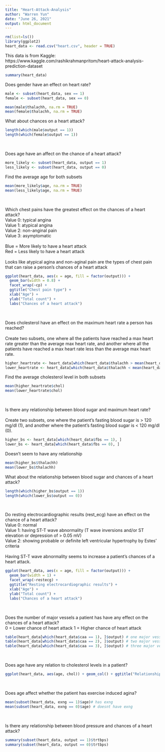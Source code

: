 ```yaml
---
title: "Heart-Attack-Analysis"
author: "Warren Yun"
date: "June 26, 2021"
output: html_document
---
```


```r
rm(list=ls()) 
library(ggplot2)
heart_data <- read.csv("heart.csv", header = TRUE)
```

This data is from Kaggle:
https://www.kaggle.com/rashikrahmanpritom/heart-attack-analysis-prediction-dataset

```r
summary(heart_data)
```

Does gender have an effect on heart rate?

```r
male <- subset(heart_data, sex == 1)
female <- subset(heart_data, sex == 0)
```

```r
mean(male$thalachh, na.rm = TRUE)
mean(female$thalachh, na.rm = TRUE)

```

What about chances on a heart attack?

```r
length(which(male$output == 1))
length(which(female$output == 1))
```
\

Does age have an affect on the chance of a heart attack?

```r
more_likely <- subset(heart_data, output == 1)
less_likely <- subset(heart_data, output == 0)
```

Find the average age for both subsets

```r
mean(more_likely$age, na.rm = TRUE)
mean(less_likely$age, na.rm = TRUE)
```
\

Which chest pains have the greatest effect on the chances of a heart attack? \
Value 0: typical angina \
Value 1: atypical angina \
Value 2: non-anginal pain \
Value 3: asymptomatic \
\
Blue = More likely to have a heart attack \
Red = Less likely to have a heart attack \
\
Looks like atypical agina and non-aginal pain are the types of chest pain that can raise a person's chances of a heart attack 

```r
ggplot(heart_data, aes(x = age, fill = factor(output))) + 
  geom_bar(width = 0.8) + 
  facet_wrap(~cp) + 
  ggtitle("Chest pain type") + 
  xlab("Age") +
  ylab("Total count") +
  labs("Chances of a heart attack")
```
\

Does cholesterol have an effect on the maximum heart rate a person has reached? \
\
Create two subsets, one where all the patients have reached a max heart rate greater than the average max heart rate, and another where all the patients have reached a max heart rate less than the average max heart rate.

```r
higher_heartrate <- heart_data[which(heart_data$thalachh > mean(heart_data$thalachh)),]
lower_heartrate <- heart_data[which(heart_data$thalachh < mean(heart_data$thalachh)), ]
```

Find the average cholesterol level in both subsets

```r
mean(higher_heartrate$chol)
mean(lower_heartrate$chol)
```
\

Is there any relationship between blood sugar and maximum heart rate? \
\
Create two subsets, one where the patient's fasting blood sugar is > 120 mg/dl (1), and another where the patient's fasting blood sugar is < 120 mg/dl (0).

```r
higher_bs <- heart_data[which(heart_data$fbs == 1), ]
lower_bs <- heart_data[which(heart_data$fbs == 0), ] 
```

Doesn't seem to have any relationship

```r
mean(higher_bs$thalachh)
mean(lower_bs$thalachh)
```

What about the relationship between blood sugar and chances of a heart attack?

```r
length(which(higher_bs$output == 1))
length(which(lower_bs$output == 0))
```
\

Do resting electrocardiographic results (rest_ecg) have an effect on the chance of a heart attack? \
Value 0: normal \
Value 1: having ST-T wave abnormality (T wave inversions and/or ST elevation or depression of > 0.05 mV) \
Value 2: showing probable or definite left ventricular hypertrophy by Estes' criteria \
\
Having ST-T wave abnormality seems to increase a patient's chances of a heart attack.

```r
ggplot(heart_data, aes(x = age, fill = factor(output))) + 
  geom_bar(width = 1) + 
  facet_wrap(~restecg) + 
  ggtitle("Resting electrocardiographic results") + 
  xlab("Age") +
  ylab("Total count") +
  labs("Chances of a heart attack")
```
\

Does the number of major vessels a patient has have any effect on the chances of a heart attack? \
0 = Lower chance of heart attack
1 = Higher chance of heart attack

```r
table(heart_data[which(heart_data$caa == 1), ]$output) # one major vessel
table(heart_data[which(heart_data$caa == 2), ]$output) # two major vessels
table(heart_data[which(heart_data$caa == 3), ]$output) # three major vessels
```
\

Does age have any relation to cholesterol levels in a patient?

```r
ggplot(heart_data, aes(age, chol)) + geom_col() + ggtitle("Relationship between age and cholestrol levels in a patient")
```
\

Does age affect whether the patient has exercise induced agina?

```r
mean(subset(heart_data, exng == 1)$age)# has exng
mean(subset(heart_data, exng == 0)$age) # doesnt have exng
```
\

Is there any relationship between blood pressure and chances of a heart attack?

```r
summary(subset(heart_data, output == 1)$trtbps)
summary(subset(heart_data, output == 0)$trtbps)
```